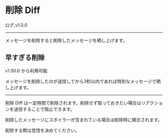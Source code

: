

# 削除 Diff

<FeatureBadge>ログ</FeatureBadge>,<VersionBadge>v1.0.0</VersionBadge>

---

メッセージを削除すると削除したメッセージを晒し上げます。

## 早すぎる削除

<VersionBadge>v1.50.0</VersionBadge> から利用可能

メッセージを削除したのが送信してから3秒以内であれば特別なメッセージで晒し上げます。

----

<Callout type="info">
  削除 Diff
  は一定時間で削除されます。削除せず取っておきたい場合はリアクションを送信することで阻止できます。
</Callout>

<Callout type="warning">

削除したメッセージにスポイラーが含まれている場合は削除時に開示されます。

削除する際は覚悟を決めてください。

</Callout>
